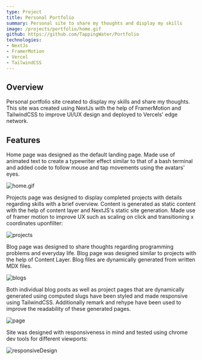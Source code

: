 ```yaml
---
type: Project
title: Personal Portfolio
summary: Personal site to share my thoughts and display my skills
image: /projects/portfolio/home.gif
github: https://github.com/TappingWater/Portfolio
technologies: 
- NextJs
- FramerMotion
- Vercel
- TailwindCSS
---
```

## Overview
Personal portfolio site created to display my skills and share my thoughts. This site was 
created using NextJs with the help of FramerMotion and TailwindCSS to improve UI/UX design
and deployed to Vercels' edge network.

## Features
Home page was designed as the default landing page. Made use of animated text to create a 
typewriter effect similar to that of a bash terminal and added code to follow mouse and tap 
movements using the avatars' eyes.

![home.gif](/projects/portfolio/home.gif)

Projects page was designed to display completed projects with details regarding skills with a brief
overview. Content is generated as static content with the help of content layer and NextJS's static site
generation. Made use of framer motion to improve UX  such as scaling on click and transitioning x 
coordinates uponfilter:

![projects](/projects/portfolio/projects.png)

Blog page was designed to share thoughts regarding programming problems and everyday life. Blog 
page was designed similar to projects with the help of Content Layer. Blog files are dynamically
generated from written MDX files. 

![blogs](/projects/portfolio/blogs.png)

Both individual blog posts as well as project pages that are dynamically generated using computed
slugs have been styled and made responsive using TailwindCSS. Additionally remark and rehype have been
used to improve the readability of these generated pages.

![page](/projects/portfolio/blogpage.png)

Site was designed with responsiveness in mind and tested using chrome dev tools for different viewports:

![responsiveDesign](/projects/portfolio/responsive-design.gif)




